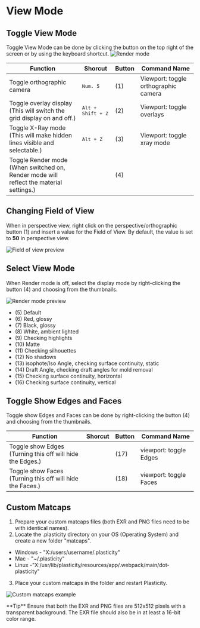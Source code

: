 
# View Mode

## Toggle View Mode

Toggle View Mode can be done by clicking the button on the top right of the screen or by using the keyboard shortcut.
![Render mode](/img/render-mode.png)

| Function                                                                                    | Shorcut                    | Button | Command Name                         |
| ------------------------------------------------------------------------------------------- | ---------------------------- | ------ | ------------------------------------ |
| Toggle orthographic camera                                                      | <kbd>Num. 5</kbd>          | (1)    | Viewport: toggle orthographic camera |
| Toggle overlay display<br/>(This will switch the grid display on and off.)                  | <kbd>Alt + Shift + Z</kbd> | (2)    | Viewport: toggle overlays            |
| Toggle X-Ray mode<br/>(This will make hidden lines visible and selectable.)                 | <kbd>Alt + Z</kbd>         | (3)    | Viewport: toggle xray mode           |
| Toggle Render mode<br/>(When switched on, Render mode will reflect the material settings.)  |                            | (4)    |                                      |

## Changing Field of View 

When in perspective view, right click on the perspective/orthographic button (1) and insert a value for the Field of View. By default, the value is set to **50** in perspective view. 

![Field of view preview](/img/field-of-view.png)

## Select View Mode

When Render mode is off, select the display mode by right-clicking the button (4) and choosing from the thumbnails.

![Render mode preview](/img/render-mode-preview.png)

- (5) Default
- (6) Red, glossy
- (7) Black, glossy
- (8) White, ambient lighted
- (9) Checking highlights
- (10) Matte
- (11) Checking silhouettes
- (12) No shadows
- (13) isophote/Iso Angle, checking surface continuity, static
- (14) Draft Angle, checking draft angles for mold removal
- (15) Checking surface continuity, horizontal
- (16) Checking surface continuity, vertical

## Toggle Show Edges and Faces

Toggle show Edges and Faces can be done by right-clicking the button (4) and choosing from the thumbnails.

| Function                                                      | Shorcut | Button | Command Name           |
| ------------------------------------------------------------- | ------- | ------ | ---------------------- |
| Toggle show Edges <br />(Turning this off will hide the Edges.) |         | (17)   | viewport: toggle Edges |
| Toggle show Faces <br />(Turning this off will hide the Faces.) |         | (18)   | viewport: toggle Faces |

## Custom Matcaps

1. Prepare your custom matcaps files (both EXR and PNG files need to be with identical names).
2. Locate the .plasticity directory on your OS (Operating System) and create a new folder "matcaps".

- Windows - "X:/users/username/.plasticity"
- Mac - "~/.plasticity"
- Linux -"X:/usr/lib/plasticity/resources/app/.webpack/main/dot-plasticity"

3. Place your custom matcaps in the folder and restart Plasticity.

![Custom matcaps example](/img/custom-matcaps-example.png)

<Callout type="info" emoji="💡">
**Tip**
   Ensure that both the EXR and PNG files are 512x512 pixels with a transparent background. The EXR file should also be in at least a 16-bit color range.
</Callout>